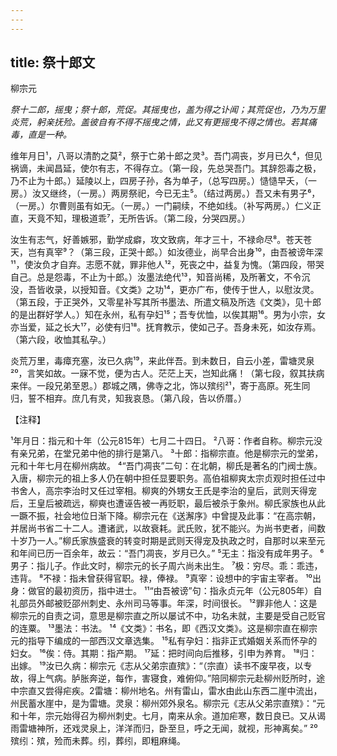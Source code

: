 ```yaml
---
---
---
```

title: 祭十郎文
---



柳宗元

*祭十二郎，摇曳；祭十郎，荒促。其摇曳也，盖为得之讣闻；其荒促也，乃为万里炎荒，躬亲抚殓。盖彼自有不得不摇曳之情，此又有更摇曳不得之情也。若其痛毒，直是一种。*

维年月日¹，八哥以清酌之莫²，祭于亡弟十郎之灵³。吾门凋丧，岁月已久⁴，但见祸谪，未闻昌延，使尔有志，不得存立。（第一段，先总哭吾门。其辞怨毒之极，乃不止为十郎。）延陵以上，四房子孙，各为单孑，（总写四房。）慥慥早夭，（一房。）汝又继终，（一房。）两房祭祀，今已无主⁵。（结过两房。）吾又未有男子⁶，（一房。）尔曹则虽有如无。（一房。）一门嗣续，不绝如线。（补写两房。）仁义正直，天竟不知，理极道乖⁷，无所告诉。（第二段，分哭四房。）

汝生有志气，好善嫉邪，勤学成癖，攻文致病，年才三十，不禄命尽⁸。苍天苍天，岂有真宰⁹？（第三段，正哭十郎。）如汝德业，尚早合出身¹⁰，由吾被谤年深¹¹，使汝负才自弃。志愿不就，罪非他人¹²，死丧之中，益复为愧。（第四段，带哭自己。总是怨毒，不止为十郎。）汝墨法绝代¹³，知音尚稀，及所著文，不令沉没，吾皆收录，以授知音。《文类》之功¹⁴，更亦广布，使传于世人，以慰汝灵。（第五段，于正哭外，又零星补写其所书墨法、所遣文稿及所选《文类》，见十郎的是出群好学人。）知在永州，私有孕妇¹⁵；吾专优恤，以俟其期¹⁶。男为小宗，女亦当爱，延之长大¹⁷，必使有归¹⁸。抚育教示，使如己子。吾身未死，如汝存焉。（第六段，收恤其私孕。）

炎荒万里，毒瘴充塞，汝已久病¹⁹，来此伴吾。到未数日，自云小差，雷塘灵泉²⁰，言笑如故。一寐不觉，便为古人。茫茫上天，岂知此痛！（第七段，叙其扶病来伴。一段兄弟至恩。）郡城之隅，佛寺之北，饰以殡纼²¹，寄于高原。死生同归，誓不相弃。庶几有灵，知我哀恳。（第八段，告以侨厝。）

【注释】

¹年月日：指元和十年（公元815年）七月二十四日。
²八哥：作者自称。柳宗元没有亲兄弟，在堂兄弟中他的排行是第八。
³十郎：指柳宗直。他是柳宗元的堂弟，元和十年七月在柳州病故。
⁴“吾门凋丧”二句：在北朝，柳氏是著名的门阀士族。入唐，柳宗元的祖上多人仍在朝中担任显要职务。高伯祖柳爽太宗贞观时担任过中书舍人，高宗李治时又任过宰相。柳爽的外甥女王氏是李治的皇后，武则天得宠后，王皇后被疏远，柳奭也遭诬告被一再贬职，最后被杀于象州。柳氏家族也从此一蹶不振，社会地位日渐下降。柳宗元在《送澥序》中曾提及此事：“在高宗朝，并居尚书省二十二人。遭诸武，以故衰耗。武氏败，犹不能兴。为尚书吏者，间数十岁乃一人。”柳氏家族盛衰的转变时期是武则天得宠及执政之时，自那时以来至元和年间已历一百余年，故云：“吾门凋丧，岁月已久。”
⁵无主：指没有成年男子。
⁶男子：指儿子。作此文时，柳宗元的长子周六尚未出生。
⁷极：穷尽。乖：乖违，违背。
⁸不禄：指未曾获得官职。禄，俸禄。
⁹真宰：设想中的宇宙主宰者。
¹⁰出身：做官的最初资历，指中进士。
¹¹“由吾被谤”句：指永贞元年（公元805年）自礼部员外邮被贬邵州刺史、永州司马等事。年深，时间很长。
¹²罪非他人：这是柳宗元的自责之词，意思是柳宗直之所以屡试不中，功名未就，主要是受自己贬官的连粟。
¹³墨法：书法。
¹⁴《文类》：书名，即《西汉文类》。这是柳宗直在柳宗元的指导下编成的一部西汉文章选集。
¹⁵私有孕妇：指非正式婚姻关系而怀孕的妇女。
¹⁶俟：侍。其期：指产期。
¹⁷延：把时间向后推移，引申为养育。
¹⁸归：出嫁。
¹⁹汝已久病：柳宗元《志从父弟宗直殡》：“（宗直）读书不废早夜，以专故，得上气病。胪胀奔逆，每作，害寝食，难俯仰。”陪同柳宗元赴柳州贬所时，途中宗直又尝得疟疾。2雷塘：柳州地名。州有雷山，雷水由此山东西二崖中流出，州民蓄水崖中，是为雷塘。灵泉：柳州郊外泉名。柳宗元《志从父弟宗直殡》：“元和十年，宗元始得召为柳州刺史。七月，南来从余。道加疟寒，数日良已。又从谒雨雷塘神所，还戏灵泉上，洋洋而归，卧至旦，呼之无闻，就视，形神离矣。”
²⁰殡纼：殡，殓而未葬。纼，葬纼，即粗麻绳。